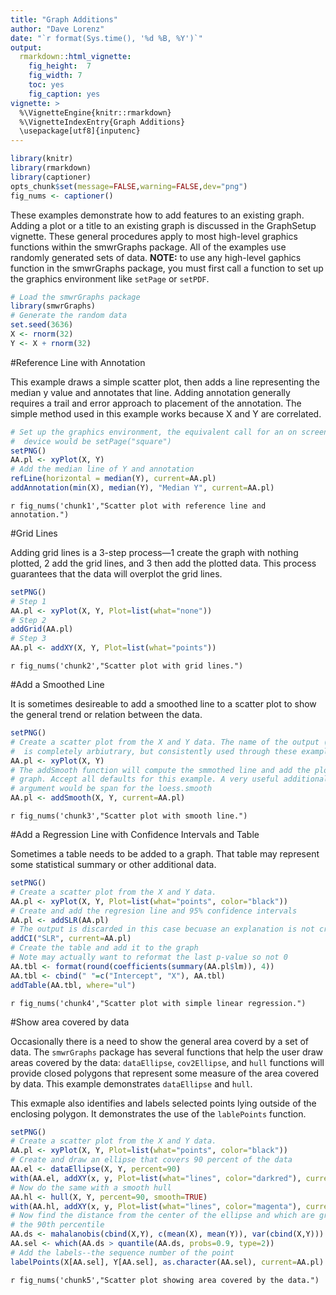 ```yaml
---
title: "Graph Additions"
author: "Dave Lorenz"
date: "`r format(Sys.time(), '%d %B, %Y')`"
output:
  rmarkdown::html_vignette:
    fig_height:  7
    fig_width: 7
    toc: yes
    fig_caption: yes
vignette: >
  %\VignetteEngine{knitr::rmarkdown}
  %\VignetteIndexEntry{Graph Additions}
  \usepackage[utf8]{inputenc}
---
```


```r
library(knitr)
library(rmarkdown)
library(captioner)
opts_chunk$set(message=FALSE,warning=FALSE,dev="png")
fig_nums <- captioner()
```


These examples demonstrate how to add features to an existing graph. Adding a plot or a title to an existing graph is discussed in the GraphSetup vignette. These general procedures apply to most high-level graphics functions within the smwrGraphs package. All of the examples use randomly generated sets of data. **NOTE:** to use any high-level gaphics function in the smwrGraphs package, you must first call a function to set up the graphics environment like `setPage` or `setPDF`.

```r
# Load the smwrGraphs package
library(smwrGraphs)
# Generate the random data
set.seed(3636)
X <- rnorm(32)
Y <- X + rnorm(32)
```


#Reference Line with Annotation

This example draws a simple scatter plot, then adds a line representing the median y value and annotates that line. Adding annotation generally requires a trail and error approach to placement of the annotation. The simple method used in this example works because X and Y are correlated.

```r
# Set up the graphics environment, the equivalent call for an on screen
#  device would be setPage("square")
setPNG()
AA.pl <- xyPlot(X, Y)
# Add the median line of Y and annotation
refLine(horizontal = median(Y), current=AA.pl)
addAnnotation(min(X), median(Y), "Median Y", current=AA.pl)

```

`r fig_nums('chunk1',"Scatter plot with reference line and annotation.")`

#Grid Lines

Adding grid lines is a 3-step process---1 create the graph with nothing plotted, 2 add the grid lines, and 3 then add the plotted data. This process guarantees that the data will overplot the grid lines.

```r
setPNG()
# Step 1
AA.pl <- xyPlot(X, Y, Plot=list(what="none"))
# Step 2
addGrid(AA.pl)
# Step 3
AA.pl <- addXY(X, Y, Plot=list(what="points"))
```

`r fig_nums('chunk2',"Scatter plot with grid lines.")`

#Add a Smoothed Line

It is sometimes desireable to add a smoothed line to a scatter plot to show the general trend or relation between the data.

```r
setPNG()
# Create a scatter plot from the X and Y data. The name of the output (AA.pl)
#  is completely arbiutrary, but consistently used through these examples.
AA.pl <- xyPlot(X, Y)
# The addSmooth function will compute the smmothed line and add the plot to the
# graph. Accept all defaults for this example. A very useful additional
# argument would be span for the loess.smooth
AA.pl <- addSmooth(X, Y, current=AA.pl)
```

`r fig_nums('chunk3',"Scatter plot with smooth line.")`

#Add a Regression Line with Confidence Intervals and Table

Sometimes a table needs to be added to a graph. That table may represent some
statistical summary or other additional data.

```r
setPNG()
# Create a scatter plot from the X and Y data. 
AA.pl <- xyPlot(X, Y, Plot=list(what="points", color="black"))
# Create and add the regresion line and 95% confidence intervals
AA.pl <- addSLR(AA.pl)
# The output is discarded in this case becuase an explanation is not created
addCI("SLR", current=AA.pl)
# Create the table and add it to the graph
# Note may actually want to reformat the last p-value so not 0
AA.tbl <- format(round(coefficients(summary(AA.pl$lm)), 4))
AA.tbl <- cbind(" "=c("Intercept", "X"), AA.tbl)
addTable(AA.tbl, where="ul")
```

`r fig_nums('chunk4',"Scatter plot with simple linear regression.")`

#Show area covered by data

Occasionally there is a need to show the general area coverd by a set of data. The `smwrGraphs` package has several functions that help the user draw areas covered by the data: `dataEllipse`, `cov2Ellipse`, and `hull` functions will provide closed polygons that represent some measure of the area covered by data. This example demonstrates `dataEllipse` and `hull`.

This exmaple also identifies and labels selected points lying outside of the enclosing polygon. It demonstrates the use of the `lablePoints` function.

```r
setPNG()
# Create a scatter plot from the X and Y data. 
AA.pl <- xyPlot(X, Y, Plot=list(what="points", color="black"))
# Create and draw an ellipse that covers 90 percent of the data
AA.el <- dataEllipse(X, Y, percent=90)
with(AA.el, addXY(x, y, Plot=list(what="lines", color="darkred"), current=AA.pl))
# Now do the same with a smooth hull
AA.hl <- hull(X, Y, percent=90, smooth=TRUE)
with(AA.hl, addXY(x, y, Plot=list(what="lines", color="magenta"), current=AA.pl))
# Now find the distance from the center of the ellipse and which are greater than 
# the 90th percentile
AA.ds <- mahalanobis(cbind(X,Y), c(mean(X), mean(Y)), var(cbind(X,Y)))
AA.sel <- which(AA.ds > quantile(AA.ds, probs=0.9, type=2))
# Add the labels--the sequence number of the point
labelPoints(X[AA.sel], Y[AA.sel], as.character(AA.sel), current=AA.pl)
```

`r fig_nums('chunk5',"Scatter plot showing area covered by the data.")`

